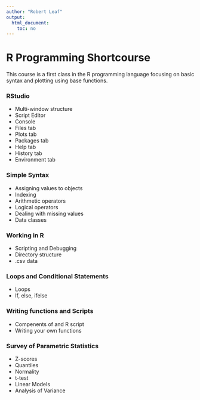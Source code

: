 ---
author: "Robert Leaf"
output:
  html_document:
    toc: no
---
# R Programming Shortcourse

This course is a first class in the R programming language focusing on basic syntax and plotting using base functions.

### RStudio 

 + Multi-window structure
 + Script Editor
 + Console
 + Files tab
 + Plots tab
 + Packages tab
 + Help tab
 + History tab
 + Environment tab
 
### Simple Syntax

 + Assigning values to objects
 + Indexing
 + Arithmetic operators
 + Logical operators
 + Dealing with missing values
 + Data classes

### Working in R

 + Scripting and Debugging
 + Directory structure
 + .csv data
 
### Loops and Conditional Statements

 + Loops
 + If, else, ifelse
 
### Writing functions and Scripts

 + Compenents of and R script
 + Writing your own functions
 
### Survey of Parametric Statistics

 + Z-scores
 + Quantiles
 + Normality
 + t-test
 + Linear Models
 + Analysis of Variance


